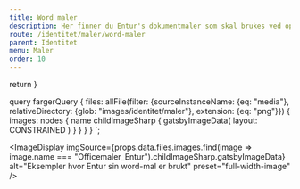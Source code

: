 ```yaml
---
title: Word maler
description: Her finner du Entur's dokumentmaler som skal brukes ved opprettelse av ny dokument som brevark, møtereferat, notat, rapport og rutine.
route: /identitet/maler/word-maler
parent: Identitet
menu: Maler
order: 10
---
```



  return <SEO title={props.pageContext.frontmatter.title} description={props.pageContext.frontmatter.description} pathname={props.pageContext.frontmatter.route} />
}

query fargerQuery {
  files: allFile(filter: {sourceInstanceName: {eq: "media"}, relativeDirectory:  {glob: "images/identitet/maler"}, extension: {eq: "png"}}) {
    images: nodes {
      name
       childImageSharp {
         gatsbyImageData(
          layout: CONSTRAINED
        )
      }
    }
  }
}
`;

<PageHeader></PageHeader>

<DownloadWord></DownloadWord>

<ImageDisplay
  imgSource={props.data.files.images.find(image => image.name === "Officemaler_Entur").childImageSharp.gatsbyImageData}
  alt="Eksempler hvor Entur sin word-mal er brukt"
  preset="full-width-image"
/>
